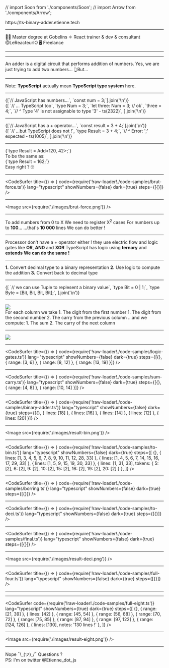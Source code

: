 // import Soon from './components/Soon';
// import Arrow from './components/Arrow';

<Head>
  <title>Binary Adder in Typescript - TypeScript Paris - Etienne Dldc</title>
  <meta name="og:image" content="https://ts-binary-adder.etienne.tech/card.png" />
</Head>

<Title>Hi 👋</Title>

<PrezLink href="https://ts-binary-adder.etienne.tech">
  <HttpsPart>https://</HttpsPart>ts-binary-adder.etienne.tech
</PrezLink>

---

<Title>✋ I'm Etienne</Title>

<Appear>
  <Text>👨‍🎓 Master degree at Gobelins</Text>
  <Text>
    ⚛ React trainer & dev & consultant <Link href="https://twitter.com/LeReacteurIO">@LeReacteurIO</Link>
  </Text>
  <Text>🖥 Freelance</Text>
</Appear>

---

<Title>A Binary adder written with TypeScript types only</Title>

---

<Title>Binary what ?</Title>

<Appear>
  <Quote>An adder is a digital circuit that performs addition of numbers.</Quote>
  <Text>Yes, we are just trying to add two numbers...</Text>
  <Text>👆But...</Text>
</Appear>

---

<Title>...Using TypeScript only !</Title>

<Appear>
  <Text>
    Note: <b>TypeScript</b> actually mean <b>TypeScript type system</b> here.
  </Text>
</Appear>

---

<Title>Numbers</Title>

<Appear>
  <div>
    <MdxCode className="language-typescript">{[`// JavaScript has numbers...`, `const num = 3;`].join('\n')}</MdxCode>
  </div>
  <div>
    <MdxCode className="language-typescript">
      {[
        `// ... TypeScript too`,
        `type Num = 3;`,
        `let three: Num = 3; // ok`,
        `three = 4;`,
        `// ^ Type '4' is not assignable to type '3' - ts(2322)`,
      ].join('\n')}
    </MdxCode>
  </div>
</Appear>

---

<Title>The + operator</Title>

<Appear>
  <div>
    <MdxCode className="language-typescript">
      {[`// JavaScript has a + operator...`, `const result = 3 + 4;`].join('\n')}
    </MdxCode>
  </div>
  <div>
    <MdxCode className="language-typescript">
      {[
        `// ...but TypeScript does not !`,
        `type Result = 3 + 4;`,
        `//              ^ Error: ';' expected - ts(1005)`,
      ].join('\n')}
    </MdxCode>
  </div>
</Appear>

---

<Title>Our Goal 🥅</Title>

<Appear>
  <div>
    <MdxCode className="language-typescript">{`type Result = Add<120, 42>;`}</MdxCode>
  </div>
  <Text>To be the same as:</Text>
  <div>
    <MdxCode className="language-typescript">{`type Result = 162;`}</MdxCode>
  </div>
  <Text>Easy right ? 🙄</Text>
</Appear>

---

<CodeSurfer
  title={() => <Title>First try: Brut-force 💪</Title>}
  code={require('!raw-loader!./code-samples/brut-force.ts')}
  lang="typescript"
  showNumbers={false}
  dark={true}
  steps={[{}]}
/>

---

<Title>Yay \o/</Title>

<Image src={require('./images/brut-force.png')} />

---

<Title>But...</Title>

<Appear>
  <Text>To add numbers from 0 to X</Text>
  <Text>
    We need to register X<sup>2</sup> cases
  </Text>
  <Text>
    For numbers up to <b>100</b>...
  </Text>
  <Text>
    ...that's <b>10 000</b> lines
  </Text>
  <Text>We can do better !</Text>
</Appear>

---

<Title>Binary to the rescue !</Title>

<Appear>
  <Text>Processor don't have a + operator either !</Text>
  <Text>
    they use electric flow and logic gates like <b>OR</b>, <b>AND</b> and <b>XOR</b>
  </Text>
  <Text>
    TypeScript has logic using <b>ternary</b> and <b>extends</b>
  </Text>
  <Text>
    <b>We can do the same !</b>
  </Text>
</Appear>

---

<Title>The plan 🗺</Title>

<Appear>
  <Text>
    <b>1.</b> Convert decimal type to a binary representation
  </Text>
  <Text>
    <b>2.</b> Use logic to compute the addition
  </Text>
  <Text>
    <b>3.</b> Convert back to decimal type
  </Text>
</Appear>

---

<Title>Binary representation 🤔</Title>

<Appear>
  <div>
    <MdxCode className="language-typescript">
      {[
        `// we can use Tuple to replesent a binary value`,
        `type Bit = 0 | 1;`,
        `type Byte = [Bit, Bit, Bit, Bit];`,
      ].join('\n')}
    </MdxCode>
  </div>
</Appear>

---

<Title>Binary addition</Title>

<Appear>
  <div>
    <Image src={require('./images/binary-add.jpg')} />
  </div>
  <Text>For each column we take</Text>
  <Text>1. The digit from the first number</Text>
  <Text>1. The digit from the second number</Text>
  <Text>2. The carry from the previous column</Text>
  <Text>...and we compute: </Text>
  <Text>1. The sum </Text>
  <Text>2. The carry of the next column</Text>
</Appear>

---

<Title>Sum & Carry with Logic</Title>

<Appear>
  <div>
    <Image src={require('./images/full_adder.jpg')} />
  </div>
</Appear>

---

<CodeSurfer
  title={() => <Title>Logic gates</Title>}
  code={require('!raw-loader!./code-samples/logic-gates.ts')}
  lang="typescript"
  showNumbers={false}
  dark={true}
  steps={[{}, { range: [3, 6] }, { range: [8, 12] }, { range: [13, 19] }]}
/>

---

<CodeSurfer
  title={() => <Title>Sum & Carry</Title>}
  code={require('!raw-loader!./code-samples/sum-carry.ts')}
  lang="typescript"
  showNumbers={false}
  dark={true}
  steps={[{}, { range: [4, 8] }, { range: [10, 14] }]}
/>

---

<CodeSurfer
  title={() => <Title>Binary Adder</Title>}
  code={require('!raw-loader!./code-samples/binary-adder.ts')}
  lang="typescript"
  showNumbers={false}
  dark={true}
  steps={[{}, { lines: [18] }, { lines: [16] }, { lines: [14] }, { lines: [12] }, { lines: [20] }]}
/>

---

<Title>Yay \o/</Title>

<Image src={require('./images/result-bin.png')} />

---

<CodeSurfer
  title={() => <Title>Convert to binary</Title>}
  code={require('!raw-loader!./code-samples/to-bin.ts')}
  lang="typescript"
  showNumbers={false}
  dark={true}
  steps={[
    {},
    { lines: [1, 3, 4, 5, 6, 7, 8, 9, 10, 11, 12, 28, 33] },
    { lines: [1, 4, 5, 6, 7, 14, 15, 16, 17, 29, 33] },
    { lines: [1, 5, 9, 15, 19, 30, 33] },
    { lines: [1, 31, 33], tokens: { 5: [2], 6: [2], 9: [2], 10: [2], 15: [2], 16: [2], 19: [2], 20: [2] } },
  ]}
/>

---

<CodeSurfer
  title={() => <Title>Don't write borring stuff !</Title>}
  code={require('!raw-loader!./code-samples/borring.ts')}
  lang="typescript"
  showNumbers={false}
  dark={true}
  steps={[{}]}
/>

---

<CodeSurfer
  title={() => <Title>Convert to decimal 🤯</Title>}
  code={require('!raw-loader!./code-samples/to-deci.ts')}
  lang="typescript"
  showNumbers={false}
  dark={true}
  steps={[{}]}
/>

---

<CodeSurfer
  title={() => <Title>Mixing everything together</Title>}
  code={require('!raw-loader!./code-samples/final.ts')}
  lang="typescript"
  showNumbers={false}
  dark={true}
  steps={[{}]}
/>

---

<Title>Yay \o/</Title>

<Image src={require('./images/result-deci.png')} />

---

<CodeSurfer
  title={() => <Title>Full code</Title>}
  code={require('!raw-loader!./code-samples/full-four.ts')}
  lang="typescript"
  showNumbers={false}
  dark={true}
  steps={[{}]}
/>

---

<Title>Now let's scale up to 8 bit !</Title>

---

<CodeSurfer
  code={require('!raw-loader!./code-samples/full-eight.ts')}
  lang="typescript"
  showNumbers={true}
  dark={true}
  steps={[
    {},
    { range: [21, 39] },
    { lines: [42] },
    { range: [45, 54] },
    { range: [56, 68] },
    { range: [70, 72] },
    { range: [75, 85] },
    { range: [87, 94] },
    { range: [97, 122] },
    { range: [124, 126] },
    { lines: [130], notes: '130 lines !' },
  ]}
/>

---

<Title>Yay \o/</Title>

<Image src={require('./images/result-eight.png')} />

---

<div style={{ position: 'relative' }}>
  <Title>Is this useful ? 🤔</Title>
  <Appear>
    <SubTitle>Nope ¯\_(ツ)_/¯</SubTitle>
    <SubTitle>Questions ?</SubTitle>
    <div style={{ position: 'absolute', width: '80vw', transform: 'translate(-50%, 10vh) scale(0.8)', left: '50%' }}>
      <Text>
        PS: I'm on twitter <Link href="https://twitter.com/Etienne_dot_js">@Etienne_dot_js</Link>
      </Text>
    </div>
  </Appear>
</div>
